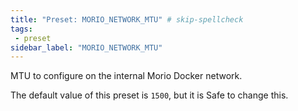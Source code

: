 ```yaml
---
title: "Preset: MORIO_NETWORK_MTU" # skip-spellcheck
tags:
 - preset
sidebar_label: "MORIO_NETWORK_MTU"
---
```


MTU to configure on the internal Morio Docker network.

<Note>

The default value of this preset is `1500`, but it is <Label style="success">Safe</Label> to change this.

</Note>

